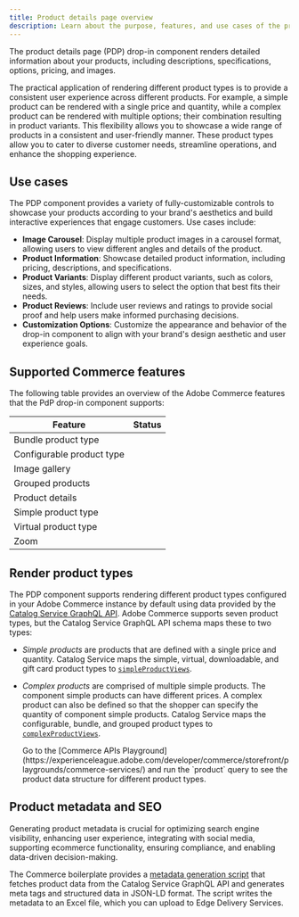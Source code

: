 ```yaml
---
title: Product details page overview
description: Learn about the purpose, features, and use cases of the product details page drop-in component.
---
```



The product details page (PDP) drop-in component renders detailed information about your products, including descriptions, specifications, options, pricing, and images.

The practical application of rendering different product types is to provide a consistent user experience across different products. For example, a simple product can be rendered with a single price and quantity, while a complex product can be rendered with multiple options; their combination resulting in product variants. This flexibility allows you to showcase a wide range of products in a consistent and user-friendly manner. These product types allow you to cater to diverse customer needs, streamline operations, and enhance the shopping experience.

## Use cases

The PDP component provides a variety of fully-customizable controls to showcase your products according to your brand's aesthetics and build interactive experiences that engage customers. Use cases include:

- **Image Carousel**: Display multiple product images in a carousel format, allowing users to view different angles and details of the product.
- **Product Information**: Showcase detailed product information, including pricing, descriptions, and specifications.
- **Product Variants**: Display different product variants, such as colors, sizes, and styles, allowing users to select the option that best fits their needs.
- **Product Reviews**: Include user reviews and ratings to provide social proof and help users make informed purchasing decisions.
- **Customization Options**: Customize the appearance and behavior of the drop-in component to align with your brand's design aesthetic and user experience goals.

## Supported Commerce features

The following table provides an overview of the Adobe Commerce features that the PdP drop-in component supports:

| Feature                         | Status                                       |
| ------------------------------- | -------------------------------------------- |
| Bundle product type             | <Badge text="Supported" variant="success" /> |
| Configurable product type       | <Badge text="Supported" variant="success" /> |
| Image gallery                   | <Badge text="Supported" variant="success" /> |
| Grouped products                | <Badge text="Roadmap" variant="note" />      |
| Product details                 | <Badge text="Supported" variant="success" /> |
| Simple product type             | <Badge text="Supported" variant="success" /> |
| Virtual product type            | <Badge text="Roadmap" variant="note" />      |
| Zoom                            | <Badge text="Supported" variant="success" /> |

## Render product types

The PDP component supports rendering different product types configured in your Adobe Commerce instance by default using data provided by the [Catalog Service GraphQL API](https://developer.adobe.com/commerce/services/graphql/catalog-service/). Adobe Commerce supports seven product types, but the Catalog Service GraphQL API schema maps these to two types:

- _Simple products_ are products that are defined with a single price and quantity. Catalog Service maps the simple, virtual, downloadable, and gift card product types to [`simpleProductViews`](https://developer.adobe.com/commerce/services/graphql/catalog-service/products/#return-details-about-a-simple-product).
- _Complex products_ are comprised of multiple simple products. The component simple products can have different prices. A complex product can also be defined so that the shopper can specify the quantity of component simple products. Catalog Service maps the configurable, bundle, and grouped product types to [`complexProductViews`](https://developer.adobe.com/commerce/services/graphql/catalog-service/products/#return-details-about-a-complex-product).

  <Aside type="tip" title="Pro tip!">
    Go to the [Commerce APIs
    Playground](https://experienceleague.adobe.com/developer/commerce/storefront/playgrounds/commerce-services/)
    and run the `product` query to see the product data structure for different product types.
  </Aside>

## Product metadata and SEO

Generating product metadata is crucial for optimizing search engine visibility, enhancing user experience, integrating with social media, supporting ecommerce functionality, ensuring compliance, and enabling data-driven decision-making.

The Commerce boilerplate provides a [metadata generation script](/seo/metadata/#generate-metadata) that fetches product data from the Catalog Service GraphQL API and generates meta tags and structured data in JSON-LD format. The script writes the metadata to an Excel file, which you can upload to Edge Delivery Services.
